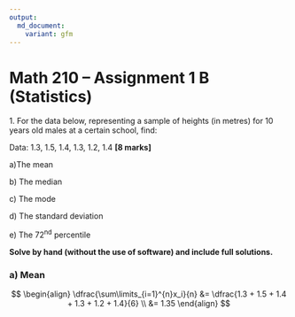 ```yaml
---
output:
  md_document:
    variant: gfm
---
```


# Math 210 – Assignment 1 B (Statistics)

1\. For the data below, representing a sample of heights (in metres) for
10 years old males at a certain school, find:

Data: 1.3, 1.5, 1.4, 1.3, 1.2, 1.4 **[8 marks]**

a)The mean

b\) The median

c\) The mode

d\) The standard deviation

e\) The 72<sup>nd</sup> percentile

**Solve by hand (without the use of software) and include full
solutions.**

### a) Mean

$$
\begin{align}
\dfrac{\sum\limits_{i=1}^{n}x_i}{n} &= \dfrac{1.3 + 1.5 + 1.4 + 1.3 + 1.2 + 1.4}{6} \\
&= 1.35
\end{align}
$$
